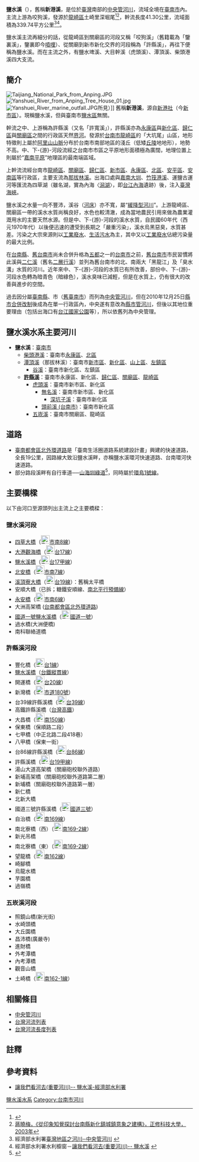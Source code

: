 {{Infobox River
  | river_name      = 鹽水溪
  | other_name      = 新港溪
  | image_name      = [[File:流經台南市新市區的鹽水溪.jpg|300px]]
  | caption         = 流經台南市新市區的鹽水溪
  | origin          = [[龍崎區|龍崎區]]深堀尾<ref name="吳首賢"/>
  | mouth           = [[臺灣海峽|臺灣海峽]]
  | basin_countries = [[臺灣|臺灣]]
  | location        = [[臺南市|臺南市]] 
  | length          = 41.30km
  | watershed       = 339.74[[平方千米|km²]]
}}
'''鹽水溪'''（{{Lang-nan-tw|'''鹹水溪'''|tl=Kiâm-tsúi-khe}}），舊稱'''新港溪'''，是位於[[臺灣|臺灣]]南部的[[中央管河川|中央管河川]]，流域全境在[[臺南市|臺南市]]內。主流上游為咬狗溪，發源於[[龍崎區|龍崎區]]土崎里深堀尾<ref name="吳首賢">{{Cite web |url=http://www.tvf.org.tw/upload/site_content_article/281/treevalley15_201412.pdf |title=吳首賢，〈踏查鹽水溪 母親之河的生態調查（下）〉，《Tree Valley》第15期，2014年12月 |accessdate=2016-06-15 |archive-date=2016-08-08 |archive-url=https://web.archive.org/web/20160808004927/http://www.tvf.org.tw/upload/site_content_article/281/treevalley15_201412.pdf |dead-url=yes }}</ref><ref>[http://lib.csu.edu.tw/teacher-work/research/00221897.pdf 蔣曉梅，《從印象知覺探討台南縣新化鎮城鎮意象之建構》，正修科技大學，2003年]{{dead link|date=2018年5月 |bot=InternetArchiveBot |fix-attempted=yes }}</ref>，幹流長度41.30公里，流域面積為339.74平方公里<ref>經濟部水利署[http://www.wra.gov.tw/public/PDF/7211919254.pdf 臺灣地區之河川─中央管河川] {{Wayback|url=http://www.wra.gov.tw/public/PDF/7211919254.pdf |date=20160304132742 }}</ref><ref>經濟部水利署水利櫥窗－[http://www.wra.gov.tw/ct.asp?xItem=20082&CtNode=4363# 讓我們看河去(重要河川)-- 鹽水溪] {{Wayback|url=http://www.wra.gov.tw/ct.asp?xItem=20082&CtNode=4363 |date=20080102020915 }}</ref>{{r|簡|page=174}}。

鹽水溪主流再細分的話，從龍崎區到關廟區的河段又稱「咬狗溪」（舊籍載為「鑒裏溪」，鑒裏即今[[新光里_(臺南市)|嗊哩]]）、從關廟到新市新化交界的河段稱為「許縣溪」，再往下便稱為鹽水溪{{r|簡|page=175}}。而在主流之外，有鹽水埤溪、大目幹溪（虎頭溪）、潭頂溪、柴頭港溪四大支流{{r|簡|page=177}}。

==簡介==
[[File:Taijiang_National_Park_from_Anping.JPG|thumb]]
[[File:Yanshuei_River_from_Anping_Tree_House_01.jpg|right]]
[[File:Yanshuei_River_marine_outfall.JPG|right]]所見）]]
舊稱'''新港溪'''，源自[[新港社|新港社]]（今[[新市區_(台灣)|新市區]]）。現稱鹽水溪，但與臺南市[[鹽水區|鹽水區]]無關。

幹流之中、上游稱為許縣溪（又名「許寬溪」），許縣溪亦為[[永康區|永康區]]與[[新化區|新化區]]、[[歸仁區|歸仁區]]與[[關廟區|關廟區]]之間的行政區天然[[界河|界河]]。發源於[[台南市|台南市]][[龍崎區|龍崎區]]的「大坑尾」山區，地形特徵則上屬於[[阿里山山脈|阿里山山脈]]分布於台南市南部地區的淺丘（低矮[[丘陵|丘陵]]地地形），地勢不高。中、下-{游}-河段流經之台南市市區之平原地形面積極為廣闊，地理位置上則屬於“[[嘉南平原|嘉南平原]]”地理區的最南端區域。

上幹流流經台南市[[龍崎區|龍崎區]]、[[關廟區|關廟區]]、[[歸仁區|歸仁區]]、[[新市區_(臺南市)|新市區]]、[[永康區|永康區]]、[[北區_(臺南市)|北區]]、[[安平區|安平區]]、[[安南區|安南區]]等行政區，主要支流為[[那拔林溪|那拔林溪]]。出海口處與[[嘉南大圳|嘉南大圳]]、[[竹筏港溪|竹筏港溪]]、運鹽古運河等匯流為四草湖（雖名湖，實為內海〈[[潟湖|潟湖]]〉，即[[台江內海|台江內海]]遺跡）後，注入[[臺灣海峽|臺灣海峽]]。

鹽水溪之水量一向不豐沛，溪谷（[[河床|河床]]）亦不寬，屬“[[緩降型河川|緩降型河川]]”。上游龍崎區、關廟區一帶的溪水水質尚稱良好，水色也較清澈，成為當地農民引用來做為農業灌溉用水的主要天然水源。但是中、下-{游}-河段的溪水水質，自民國60年代（西元1970年代）以後便迅速的遭受到長期之「嚴重污染」，溪水烏黑惡臭，水質甚差。污染之大宗來源則以[[工業廢水|工業廢水]]、[[生活污水|生活污水]]為主，其中又以[[工業廢水|工業廢水]]佔總污染量的最大比例。

在[[台南縣|台南縣]]、[[臺南市_(省轄市)|舊台南市]]尚未合併升格為[[2010年中華民國縣市改制直轄市|五都]]之一的[[台南市|台南市]]之前，[[台南市_(省轄市)|舊台南市]]市民習慣將此溪與[[二仁溪|二仁溪]]（舊名[[二層行溪|二層行溪]]）並列為舊台南市的北、南兩大「黑龍江」及「臭水溝」水質的河川。近年來中、下-{游}-河段的水質已有所改善，部份中、下-{游}-河段水色轉為暗青色（暗綠色），溪水臭味已減輕，但是在水質上，仍有很大的改善與進步的空間。

過去因分屬[[臺南縣|臺南縣]]、市（[[臺南市_(省轄市)|舊臺南市]]）而列為[[中央管河川|中央管河川]]，但在2010年12月25日[[2010年中華民國縣市改制直轄市|縣市合併改制]]後成為在單一行政區內，中央遂有意改為[[縣市管河川|縣市管河川]]，但後以其地位重要理由（包括出海口有[[台江國家公園|台江國家公園]]等），所以依舊列為中央管理{{r|簡|page=173}}。

==鹽水溪水系主要河川==
*'''鹽水溪'''：[[臺南市|臺南市]] 
**[[柴頭港溪|柴頭港溪]]：臺南市[[永康區|永康區]]、[[北區_(臺南市)|北區]]
**[[潭頂溪|潭頂溪]]（那拔林溪）：臺南市[[新市區_(臺南市)|新市區]]、[[新化區|新化區]]、[[山上區|山上區]]、[[左鎮區|左鎮區]]
***[[谷溪|谷溪]]：臺南市新化區、左鎮區
**'''[[許縣溪|許縣溪]]'''：臺南市永康區、新化區、[[歸仁區|歸仁區]]、[[關廟區|關廟區]]、[[龍崎區|龍崎區]]
***[[虎頭溪|虎頭溪]]：臺南市新市區、新化區
****[[無名溪|無名溪]]：臺南市新市區、新化區
*****[[深坑子溪|深坑子溪]]：臺南市新化區
****[[頭前溪_(台南市)|頭前溪 (台南市)]]：臺南市新化區
***[[五崁溪|五崁溪]]：臺南市關廟區、龍崎區

==道路==
*[[臺南都會區北外環道路|臺南都會區北外環道路]]是「臺南生活圈道路系統建設計畫」興建的快速道路，全長19公里，因路線大致沿鹽水溪畔，亦稱鹽水溪環河快速道路、台南環河快速道路。
*部分路段溪畔有自行車道──[[山海圳綠道|山海圳綠道]]<ref name=7"自由">{{cite news|url=http://news.ltn.com.tw/news/local/paper/940061|title=〈南部〉山海圳綠道拉長 2段單車道動|author=楊金城|date=2015-12-12|publisher=《自由時報》|language=zh-tw|accessdate=2016-01-10|archive-date=2015-12-14|archive-url=https://web.archive.org/web/20151214183558/http://news.ltn.com.tw/news/local/paper/940061|dead-url=no}}</ref>，同時屬於[[環島1號線|環島1號線]]。

==主要橋樑==
以下由河口至源頭列出主流上之主要橋樑：

===鹽水溪河段===
*[[四草大橋|四草大橋]]（[[File:TW_THWcty8.svg|23px]][[市南8線|市南8線]]）
*[[大港觀海橋|大港觀海橋]]（[[File:TW_PHW17.svg|23px]][[台17線|台17線]]）
*[[鹽水溪橋_(台17甲線)|鹽水溪橋]]（[[File:TW_PHW17a.svg|23px]][[台17線#甲線|台17甲線]]）
*[[北安橋_(台灣台南市)|北安橋]]（[[File:TW_THWcty7.svg|23px]][[市南7線|市南7線]]）
*[[溪頂寮大橋|溪頂寮大橋]]（[[File:TW_PHW19.svg|23px]][[台19線|台19線]]）：舊稱太平橋
*安順大橋（已拆；糖鐵安順線、[[南北平行預備線|南北平行預備線]]）
*[[永安橋_(台灣台南市)|永安橋]]（[[File:TW_THWctytn6.svg|23px]][[市南6線|市南6線]]）
*大洲高架橋 ([[台南都會區北外環道路|台南都會區北外環道路]])
*[[國道一號鹽水溪橋|國道一號鹽水溪橋]]（[[File:TWHW1.svg|23px]][[中山高速公路|國道一號]]）
*過水橋(大洲便橋)
*南科聯絡道橋

===許縣溪河段===
*豐化橋（[[File:TW_PHW1.svg|23px]][[台1線|台1線]]）
*[[鹽水溪橋_(臺鐵)|鹽水溪橋]]（[[台鐵|台鐵]][[縱貫線_(南段)|縱貫線]]）
*開運橋（[[File:TW_PHW20.svg|23px]][[台20線|台20線]]）
*新灣橋（[[File:TW_CHW180.svg|23px]][[市道180號|市道180號]]）
*台39線許縣溪橋（[[File:TW_PHW39.svg|23px]][[台39線|台39線]]）
*高鐵許縣溪橋（[[台灣高鐵|台灣高鐵]]）
*大昌橋（[[File:TW_THWtn150.svg|23px]][[南150線|南150線]]）
*保東橋（保順路二段）
*七甲橋（中正北路二段418巷）
*八甲橋（保東一街）
*台86線許縣溪橋（[[File:TW_PHW86.svg|23px]][[台86線|台86線]]）
*許縣溪橋（[[File:TW_PHW19a.svg|23px]][[台19線#甲線|台19甲線]]）
*湯山大道高架橋（關廟砲校聯外道路）
*新埔高架橋（關廟砲校聯外道路第二層）
*新埔橋（關廟砲校聯外道路第一層）
*新仁橋
*北新大橋
*國道三號許縣溪橋（[[File:TWHW3.svg|23px]][[福爾摩沙高速公路|國道三號]]）
*自治橋（[[File:TW_THWtn169.svg|23px]][[南169線|南169線]]）
*南北寮橋（西）（[[File:TW_THWtn169-2.svg|23px]][[南169-2線|南169-2線]]）
*新光吊橋
*南北寮橋（東）（[[File:TW_THWtn169-2.svg|23px]][[南169-2線|南169-2線]]）
*望龍橋（[[File:TW_THWtn162.svg|23px]][[南162線|南162線]]）
*崎腳橋
*烏龍水橋
*芋園橋
*過嶺橋

===五崁溪河段===
*照鏡山橋(新光街)
*水崎頭橋
*大丘園橋
*昌沛橋(廣嚴寺)
*進財橋
*外考潭橋
*內考潭橋
*觀音山橋
*土崎橋（[[File:TW_THWtn162-1.svg|23px]][[南162-1線|南162-1線]]）

==相關條目==
*[[中央管河川|中央管河川]]
*[[台灣河流列表|台灣河流列表]]
*[[台灣河流長度列表|台灣河流長度列表]]

==註釋==
{{reflist|refs=
<ref name="簡">{{cite book|author=簡辰全 |chapter=〈第五章  人文史蹟的寶庫——鹽水溪〉 |title=《大臺南的河川》|series=大臺南文化叢書1——地景文化專輯（C005） |publisher=臺南市政府文化局 |isbn=978-986-03-5190-3 |date=2013年3月}}</ref>
}}

==參考資料==
*{{zh-tw}}[https://web.archive.org/web/20080102020915/http://www.wra.gov.tw/ct.asp?xItem=20082&CtNode=4363 讓我們看河去(重要河川)-- 鹽水溪-經濟部水利署]

{{台灣河流}}
[[Category:鹽水溪水系|]]
[[Category:台南市河川|Category:台南市河川]]